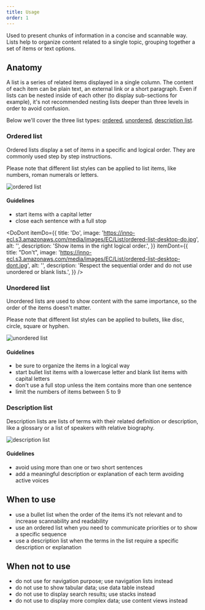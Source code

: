 ```yaml
---
title: Usage
order: 1
---
```



<Paragraph size="lead">
  Used to present chunks of information in a concise and scannable way. Lists
  help to organize content related to a single topic, grouping together a set of
  items or text options.
</Paragraph>

## Anatomy

A list is a series of related items displayed in a single column. The content of each item can be plain text, an external link or a short paragraph. Even if lists can be nested inside of each other (to display sub-sections for example), it's not recommended nesting lists deeper than three levels in order to avoid confusion.

Below we'll cover the three list types: [ordered](#ordered), [unordered](#unordered), [description list](#description-list).

### Ordered list

Ordered lists display a set of items in a specific and logical order.
They are commonly used step by step instructions.

Please note that different list styles can be applied to list items, like numbers, roman numerals or letters.

![ordered list](https://inno-ecl.s3.amazonaws.com/media/images/EC/List/ordered-list-desktop.jpg)

#### Guidelines

- start items with a capital letter
- close each sentence with a full stop

<DoDont
  itemDo={{
    title: 'Do',
    image:
      'https://inno-ecl.s3.amazonaws.com/media/images/EC/List/ordered-list-desktop-do.jpg',
    alt: '',
    description: 'Show items in the right logical order.',
  }}
  itemDont={{
    title: "Don't",
    image:
      'https://inno-ecl.s3.amazonaws.com/media/images/EC/List/ordered-list-desktop-dont.jpg',
    alt: '',
    description:
      'Respect the sequential order and do not use unordered or blank lists.',
  }}
/>

### Unordered list

Unordered lists are used to show content with the same importance, so the order of the items doesn't matter.

Please note that different list styles can be applied to bullets, like disc, circle, square or hyphen.

![unordered list](https://inno-ecl.s3.amazonaws.com/media/images/EC/List/unordered-list-desktop.jpg)

#### Guidelines

- be sure to organize the items in a logical way
- start bullet list items with a lowercase letter and blank list items with capital letters
- don't use a full stop unless the item contains more than one sentence
- limit the numbers of items between 5 to 9

### Description list

Description lists are lists of terms with their related definition or description, like a glossary or a list of speakers with relative biography.

![description list](https://inno-ecl.s3.amazonaws.com/media/images/EC/List/description-list-desktop.jpg)

#### Guidelines

- avoid using more than one or two short sentences
- add a meaningful description or explanation of each term avoiding active voices

## When to use

- use a bullet list when the order of the items it’s not relevant and to increase scannability and readability
- use an ordered list when you need to communicate priorities or to show a specific sequence
- use a description list when the terms in the list require a specific description or explanation

## When not to use

- do not use for navigation purpose; use navigation lists instead
- do not use to show tabular data; use data table instead
- do not use to display search results; use stacks instead
- do not use to display more complex data; use content views instead
